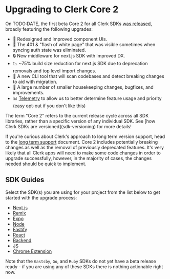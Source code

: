 # Upgrading to Clerk Core 2

On TODO:DATE, the first beta Core 2 for all Clerk SDKs [was released](https://clerk.com/changelog/2024-01-16), broadly featuring the following upgrades:

- 💅 Redesigned and improved component UIs.
- 🔪 The 401 & "flash of white page" that was visible sometimes when syncing auth state was eliminated.
- 🔒 New middleware for next.js SDK with improved DX.
- 📉 ~75% build size reduction for next.js SDK due to deprecation removals and top level import changes.
- 🤖 A new CLI tool that will scan codebases and detect breaking changes to aid with migration.
- 🧹 A large number of smaller housekeeping changes, bugfixes, and improvements.
- 📊 [Telemetry](/docs/telemetry) to allow us to better determine feature usage and priority (easy opt-out if you don't like this)

<Callout type='info'>
  The term "Core 2" refers to the current release cycle across all SDK libraries, rather than a specific version of any
  individual SDK. See [how Clerk SDKs are versioned](sdk-versioning) for more details!
</Callout>

If you're curious about Clerk's approach to long term version support, head to the [long term support](/docs/upgrade-guides/long-term-support) document. Core 2 includes potentially breaking changes as well as the removal of previously deprecated features. It's very likely that all Clerk apps will need to make some code changes in order to upgrade successfully, however, in the majority of cases, the changes needed should be quick to implement.

## SDK Guides

Select the SDK(s) you are using for your project from the list below to get started with the upgrade process:

- [Next.js](/nextjs)
- [Remix](/remix)
- [Expo](/expo)
- [Node](/node)
- [Fastify](/fastify)
- [React](/react)
- [Backend](/backend)
- [JS](/js)
- [Chrome Extension](/chrome-extension)

Note that the `Gastsby`, `Go`, and `Ruby` SDKs do not yet have a beta release ready - if you are using any of these SDKs there is nothing actionable right now.
